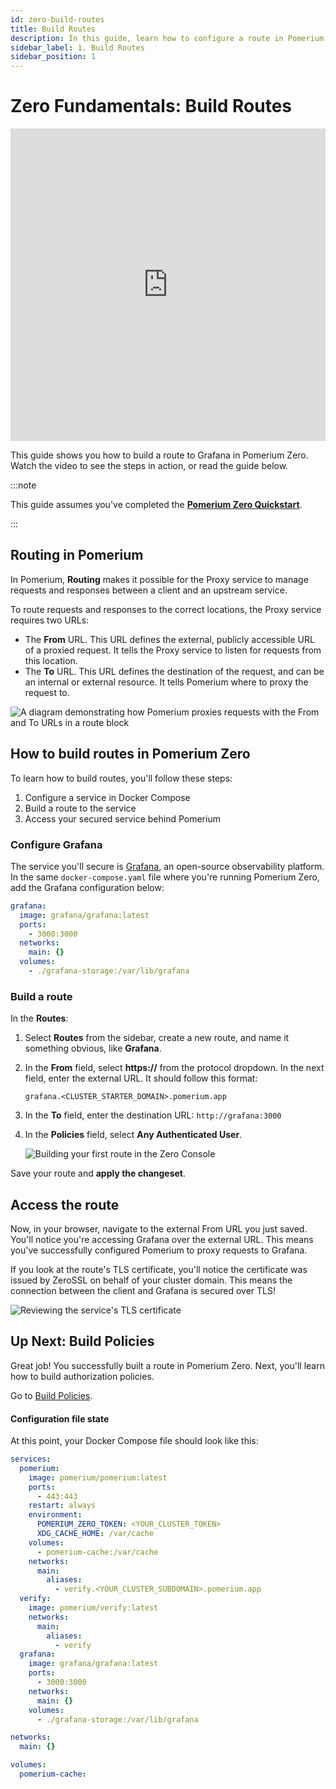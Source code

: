 ```yaml
---
id: zero-build-routes
title: Build Routes
description: In this guide, learn how to configure a route in Pomerium Zero that secures an instance of Grafana.
sidebar_label: 1. Build Routes
sidebar_position: 1
---
```


# Zero Fundamentals: Build Routes

<iframe
  width="100%"
  height="500"
  src="https://www.youtube.com/embed/-wAKnj_cY-E"
  frameborder="0"
  webkitallowfullscreen="true"
  mozallowfullscreen="true"
  allowfullscreen="true"></iframe>

This guide shows you how to build a route to Grafana in Pomerium Zero. Watch the video to see the steps in action, or read the guide below.

:::note

This guide assumes you've completed the [**Pomerium Zero Quickstart**](/docs/get-started/quickstart).

:::

## Routing in Pomerium

In Pomerium, **Routing** makes it possible for the Proxy service to manage requests and responses between a client and an upstream service.

To route requests and responses to the correct locations, the Proxy service requires two URLs:

- The **From** URL. This URL defines the external, publicly accessible URL of a proxied request. It tells the Proxy service to listen for requests from this location.
- The **To** URL. This URL defines the destination of the request, and can be an internal or external resource. It tells Pomerium where to proxy the request to.

![A diagram demonstrating how Pomerium proxies requests with the From and To URLs in a route block](./img/zero-routes/from-and-to-urls.png)

## How to build routes in Pomerium Zero

To learn how to build routes, you'll follow these steps:

1. Configure a service in Docker Compose
1. Build a route to the service
1. Access your secured service behind Pomerium

### Configure Grafana

The service you'll secure is [Grafana](https://grafana.com/), an open-source observability platform. In the same `docker-compose.yaml` file where you're running Pomerium Zero, add the Grafana configuration below:

```yaml
grafana:
  image: grafana/grafana:latest
  ports:
    - 3000:3000
  networks:
    main: {}
  volumes:
    - ./grafana-storage:/var/lib/grafana
```

### Build a route

In the **Routes**:

1. Select **Routes** from the sidebar, create a new route, and name it something obvious, like **Grafana**.

1. In the **From** field, select **https://** from the protocol dropdown. In the next field, enter the external URL. It should follow this format:

   `grafana.<CLUSTER_STARTER_DOMAIN>.pomerium.app`

1. In the **To** field, enter the destination URL: `http://grafana:3000`

1. In the **Policies** field, select **Any Authenticated User**.

   ![Building your first route in the Zero Console](./img/zero-routes/pz-courses-first-route.png)

Save your route and **apply the changeset**.

## Access the route

Now, in your browser, navigate to the external From URL you just saved. You'll notice you're accessing Grafana over the external URL. This means you've successfully configured Pomerium to proxy requests to Grafana.

If you look at the route's TLS certificate, you'll notice the certificate was issued by ZeroSSL on behalf of your cluster domain. This means the connection between the client and Grafana is secured over TLS!

![Reviewing the service's TLS certificate](./img/zero-routes/pz-courses-route-details.png)

## Up Next: Build Policies

Great job! You successfully built a route in Pomerium Zero. Next, you'll learn how to build authorization policies.

Go to [Build Policies](/docs/get-started/fundamentals/zero/zero-build-policies).

#### Configuration file state

At this point, your Docker Compose file should look like this:

```yaml title="docker-compose.yaml"
services:
  pomerium:
    image: pomerium/pomerium:latest
    ports:
      - 443:443
    restart: always
    environment:
      POMERIUM_ZERO_TOKEN: <YOUR_CLUSTER_TOKEN>
      XDG_CACHE_HOME: /var/cache
    volumes:
      - pomerium-cache:/var/cache
    networks:
      main:
        aliases:
          - verify.<YOUR_CLUSTER_SUBDOMAIN>.pomerium.app
  verify:
    image: pomerium/verify:latest
    networks:
      main:
        aliases:
          - verify
  grafana:
    image: grafana/grafana:latest
    ports:
      - 3000:3000
    networks:
      main: {}
    volumes:
      - ./grafana-storage:/var/lib/grafana

networks:
  main: {}

volumes:
  pomerium-cache:
```
